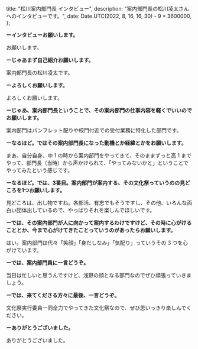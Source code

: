 
  title: "松川案内部門長 インタビュー",
  description: "案内部門長の松川凌太さんへのインタビューです。",
  date: Date.UTC(2022, 8, 16, 16, 30) - 9 * 3600000,
};

**ーインタビューお願いします。**

お願いします。

**ーじゃあまず自己紹介お願いします。**

案内部門長の松川凌太です。

**ーよろしくお願いします。**

よろしくお願いします。

**ーじゃあ、案内部門長ということで、その案内部門の仕事内容を軽くでいいのでお願いします。**

案内部門はパンフレット配りや校門付近での受付業務に特化した部門です。

**ーなるほど。ではその案内部門長になった動機とか経緯とかをお願いします。**

まあ、自分自身、中 1 の時から案内部門をやってきて、そのままずっと高 1 までやって、部門長（当時）から声かけられて、「やってみないかと」ということでやってみたという感じです。

**ーなるほど。では、3番目。案内部門が案内する、その文化祭っていうのの見どころを1つお願いします。**

見どころは、出し物ですね。各部活、有志でもそうですし、その他、いろんな面白い団体出しているので、やっぱりそれを楽しんでほしいです。

**ーでは、その案内部門が人に向かって案内するわけですけど、その時に心がけることとか、今まで心がけてきたことっていうのがあったらお願いします。**

はい。案内部門は代々「笑顔」「身だしなみ」「気配り」っていうその 3 つを心がけています。

**ーでは、案内部門員に一言どうぞ。**

当日は忙しいと思うんですけど、浅野の顔となる部門なのでぜひ頑張っていきましょう。

**ーでは、来てくださる方々に最後、一言どうぞ。**

文化祭実行委員一同全力でやってきた文化祭なので、ぜひ思いっきり楽しんでください。

**ーありがとうございました。**

ありがとうございました。

